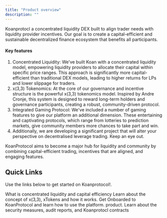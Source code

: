 ```yaml
---
title: "Product overview"
description: ""
---
```


Koanprotocl a concentrated liquidity DEX built to align trader needs with liquidity provider incentives. Our goal is to create a capital-efficient and sustainable decentralized finance ecosystem that benefits all participants.

#### Key features

1. Concentrated Liquidity: We've built Koan with a concentrated liquidity model, empowering liquidity providers to allocate their capital within specific price ranges. This approach is significantly more capital-efficient than traditional DEX models, leading to higher returns for LPs and lower slippage for traders.
2. x(3,3) Tokenomics: At the core of our governance and incentive structure is the powerful x(3,3) tokenomics model. Inspired by Andre Cronje, this system is designed to reward long-term holders and governance participants, creating a robust, community-driven protocol.
3. Integrated Gaming Protocol: We've included a number of gaming features to give our platform an additional dimension. These entertaining and captivating protocols, which range from lotteries to prediction markets, give community members more chances to take part and win.
4. Additionally, we are developing a significant project that will alter your perspective on decentralised leverage trading. Keep an eye out.

KoanProtocol aims to become a major hub for liquidity and community by combining capital-efficient trading, incentives that are aligned, and engaging features.

## Quick Links

Use the links below to get started on Koanprotocol!.

<Columns cols={2}>
	<Card title="Concentrated Liquidiy" icon="crosshair" href="/development">
		What is concentrated liquidity and capital efficiency
	</Card>
	<Card title="What is X(3,3)?" icon="microchip" href="/essentials/settings">
		Learn about the concept of x(3,3), xTokens and how it works.
	</Card>
	<Card title="Onboarding" icon="map" href="/essentials/navigation">
		Get Onboarded to KoanProtocol and learn how to use the platform. product.
	</Card>
	<Card title="Security" icon="shield-halved"  href="/api-reference/introduction">
		Learn about the security measures, audit reports, and Koanprotocl contracts
	</Card>
</Columns>
